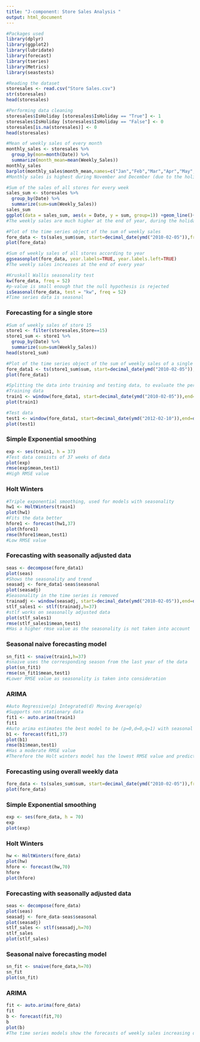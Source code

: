 ---
title: "J-component: Store Sales Analysis "
output: html_document
---

```{r}
#Packages used
library(dplyr)
library(ggplot2)
library(lubridate)
library(forecast)
library(tseries)
library(Metrics)
library(seastests)
```

```{r}
#Reading the dataset
storesales <- read.csv("Store Sales.csv")
str(storesales)
head(storesales)
```

```{r}
#Performing data cleaning
storesales$IsHoliday [storesales$IsHoliday == "True"] <- 1
storesales$IsHoliday [storesales$IsHoliday == "False"] <- 0
storesales[is.na(storesales)] <- 0
head(storesales)
```

```{r}
#Mean of weekly sales of every month
monthly_sales <- storesales %>%
  group_by(mon=month(Date)) %>%
  summarize(month_mean=mean(Weekly_Sales))
monthly_sales
barplot(monthly_sales$month_mean,names=c("Jan","Feb","Mar","Apr","May","Jun","Jul","Aug","Sep","Oct","Nov","Dec")) 
#Monthly sales is highest during November and December (due to the holidays - Thanksgiving and Christmas)
```

```{r}
#Sum of the sales of all stores for every week
sales_sum <- storesales %>%
  group_by(Date) %>%
  summarize(sum=sum(Weekly_Sales))
sales_sum
ggplot(data = sales_sum, aes(x = Date, y = sum, group=1)) +geom_line()+geom_point()
#The weekly sales are much higher at the end of year, during the holidays
```

```{r}
#Plot of the time series object of the sum of weekly sales
fore_data <- ts(sales_sum$sum, start=decimal_date(ymd("2010-02-05")),frequency=52)
plot(fore_data)
```

```{r}
#Sum of weekly sales of all stores according to year
ggseasonplot(fore_data, year.labels=TRUE, year.labels.left=TRUE)
#The weekly sales increases at the end of every year
```

```{r}
#Kruskall Wallis seasonality test
kw(fore_data, freq = 52)
#p-value is small enough that the null hypothesis is rejected
isSeasonal(fore_data, test = "kw", freq = 52)
#Time series data is seasonal
```

### Forecasting for a single store
```{r}
#Sum of weekly sales of store 15
store1 <- filter(storesales,Store==15)
store1_sum <- store1 %>%
  group_by(Date) %>%
  summarize(sum=sum(Weekly_Sales))
head(store1_sum)
```

```{r}
#Plot of the time series object of the sum of weekly sales of a single store
fore_data1 <- ts(store1_sum$sum, start=decimal_date(ymd("2010-02-05")),frequency=52)
plot(fore_data1)
```

```{r}
#Splitting the data into training and testing data, to evaluate the performance of different models
#Training data
train1 <- window(fore_data1, start=decimal_date(ymd("2010-02-05")),end=decimal_date(ymd("2012-02-10")))
plot(train1)
```

```{r}
#Test data
test1 <- window(fore_data1, start=decimal_date(ymd("2012-02-10")),end=decimal_date(ymd("2012-10-26")))
plot(test1)
```

### Simple Exponential smoothing
```{r}
exp <- ses(train1, h = 37)
#Test data consists of 37 weeks of data
plot(exp)
rmse(exp$mean,test1)
#High RMSE value
```

### Holt Winters
```{r}
#Triple exponential smoothing, used for models with seasonality
hw1 <- HoltWinters(train1)
plot(hw1)
#Fits the data better
hfore1 <- forecast(hw1,37)
plot(hfore1)
rmse(hfore1$mean,test1)
#Low RMSE value
```

### Forecasting with seasonally adjusted data
```{r}
seas <- decompose(fore_data1)
plot(seas)
#Shows the seasonality and trend
seasadj <- fore_data1-seas$seasonal
plot(seasadj)
#Seasonality in the time series is removed
trainadj <- window(seasadj, start=decimal_date(ymd("2010-02-05")),end=decimal_date(ymd("2012-02-10")))
stlf_sales1 <- stlf(trainadj,h=37)
#stlf works on seasonally adjusted data
plot(stlf_sales1)
rmse(stlf_sales1$mean,test1)
#Has a higher rmse value as the seasonality is not taken into account
```

### Seasonal naive forecasting model 
```{r}
sn_fit1 <- snaive(train1,h=37)
#snaive uses the corresponding season from the last year of the data
plot(sn_fit1)
rmse(sn_fit1$mean,test1)
#Lower RMSE value as seasonality is taken into consideration
```

### ARIMA
```{r}
#Auto Regressive(p) Integrated(d) Moving Average(q)
#Supports non stationary data
fit1 <- auto.arima(train1)
fit1
#Auto arima estimates the best model to be (p=0,d=0,q=1) with seasonal component being (P=0,D=1,Q=0)
b1 <- forecast(fit1,37)
plot(b1)
rmse(b1$mean,test1)
#Has a moderate RMSE value
#Therefore the Holt winters model has the lowest RMSE value and predicts the data most accurately
```

### Forecasting using overall weekly data
```{r}
fore_data <- ts(sales_sum$sum, start=decimal_date(ymd("2010-02-05")),frequency=52)
plot(fore_data)
```

### Simple Exponential smoothing
```{r}
exp <- ses(fore_data, h = 70)
exp
plot(exp)
```

### Holt Winters
```{r}
hw <- HoltWinters(fore_data)
plot(hw)
hfore <- forecast(hw,70)
hfore
plot(hfore)
```

### Forecasting with seasonally adjusted data
```{r}
seas <- decompose(fore_data)
plot(seas)
seasadj <- fore_data-seas$seasonal
plot(seasadj)
stlf_sales <- stlf(seasadj,h=70)
stlf_sales
plot(stlf_sales)
```

### Seasonal naive forecasting model 
```{r}
sn_fit <- snaive(fore_data,h=70)
sn_fit
plot(sn_fit)
```

### ARIMA
```{r}
fit <- auto.arima(fore_data)
fit 
b <- forecast(fit,70)
b
plot(b)
#The time series models show the forecasts of weekly sales increasing during the end of the year holidays, as is expected
```

